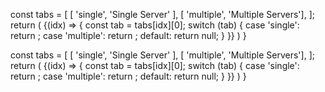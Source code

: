 

  const tabs = [
    [ 'single', 'Single Server' ],
    [ 'multiple', 'Multiple Servers'],
  ];
  return (
    <TabPanel items={tabs}>
      {(idx) => {
        const tab = tabs[idx][0];
        switch (tab) {
          case 'single':
            return <TabTextContent><CollectorDotEnvSingle /></TabTextContent>;
          case 'multiple':
            return <TabTextContent><CollectorDotEnvMulti /></TabTextContent>;
          default:
            return null;
        }
      }}
    </TabPanel>
  )
}

  const tabs = [
    [ 'single', 'Single Server' ],
    [ 'multiple', 'Multiple Servers'],
  ];
  return (
    <TabPanel items={tabs}>
      {(idx) => {
        const tab = tabs[idx][0];
        switch (tab) {
          case 'single':
            return <TabTextContent><CollectorDotEnvSingleECS /></TabTextContent>;
          case 'multiple':
            return <TabTextContent><CollectorDotEnvMultiECS /></TabTextContent>;
          default:
            return null;
        }
      }}
    </TabPanel>
  )
}
